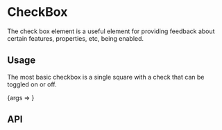 
<Meta title="Component Library/Interactable/CheckBox" component={CheckBox}/>

# CheckBox

The check box element is a useful element for providing feedback about certain features, properties, etc, being enabled.

## Usage

The most basic checkbox is a single square with a check that can be toggled on or off.

<Canvas>
    <Story name="Basic" args={{defaultChecked: false}}>{args => <CheckBox {...args}/>}</Story>
</Canvas>

## API

<ArgsTable of={CheckBox}/>
